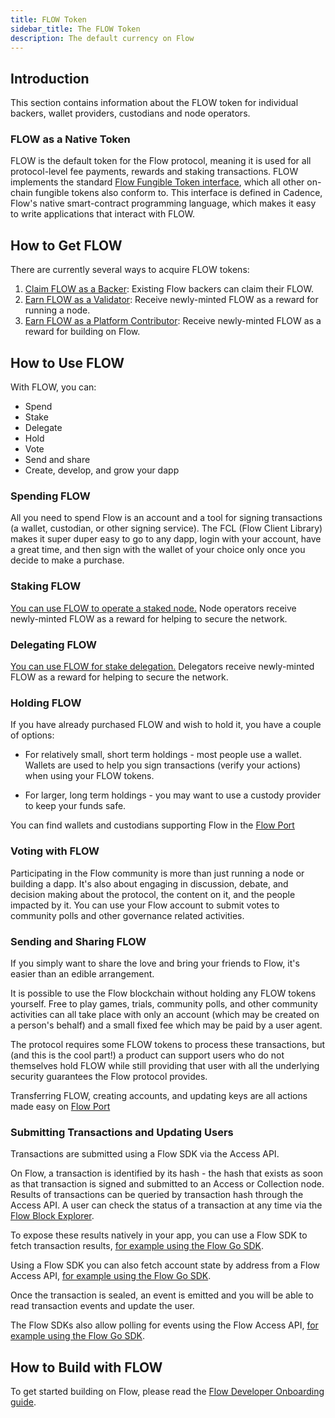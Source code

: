 ```yaml
---
title: FLOW Token
sidebar_title: The FLOW Token
description: The default currency on Flow
---
```


## Introduction

This section contains information about the FLOW token for individual backers,
wallet providers, custodians and node operators.

### FLOW as a Native Token

FLOW is the default token for the Flow protocol, meaning it is used for all protocol-level fee payments,
rewards and staking transactions. FLOW implements the standard [Flow Fungible Token interface](https://github.com/onflow/flow-ft),
which all other on-chain fungible tokens also conform to. This interface is defined in Cadence,
Flow's native smart-contract programming language, which makes it easy to write applications that
interact with FLOW.

## How to Get FLOW

There are currently several ways to acquire FLOW tokens:

1. [Claim FLOW as a Backer](./delivery): Existing Flow backers can claim their FLOW.
1. [Earn FLOW as a Validator](/staking/technical-overview): Receive newly-minted FLOW as a reward for running a node.
1. [Earn FLOW as a Platform Contributor](./earn): Receive newly-minted FLOW as a reward for building on Flow.

## How to Use FLOW

With FLOW, you can:

- Spend
- Stake
- Delegate
- Hold
- Vote
- Send and share
- Create, develop, and grow your dapp

### Spending FLOW

All you need to spend Flow is an account and a tool for signing transactions
(a wallet, custodian, or other signing service).
The FCL (Flow Client Library) makes it super duper easy to go to any dapp,
login with your account, have a great time,
and then sign with the wallet of your choice only once you decide to make a purchase.

### Staking FLOW

[You can use FLOW to operate a staked node.](/staking) Node operators receive newly-minted FLOW
as a reward for helping to secure the network.

### Delegating FLOW

[You can use FLOW for stake delegation.](/staking) Delegators receive newly-minted FLOW
as a reward for helping to secure the network.

### Holding FLOW

If you have already purchased FLOW and wish to hold it, you have a couple of options:

- For relatively small, short term holdings - most people use a wallet.
  Wallets are used to help you sign transactions (verify your actions) when using your FLOW tokens.

- For larger, long term holdings - you may want to use a custody provider to keep your funds safe.

You can find wallets and custodians supporting Flow in the [Flow Port](https://port.onflow.org/)

### Voting with FLOW

Participating in the Flow community is more than just running a node or building a dapp.
It's also about engaging in discussion, debate, and decision making about the protocol,
the content on it, and the people impacted by it.
You can use your Flow account to submit votes to community polls and other governance related activities.

### Sending and Sharing FLOW

If you simply want to share the love and bring your friends to Flow, it's easier than an edible arrangement.

It is possible to use the Flow blockchain without holding any FLOW tokens yourself.
Free to play games, trials, community polls,
and other community activities can all take place with only an account
(which may be created on a person's behalf)
and a small fixed fee which may be paid by a user agent.

The protocol requires some FLOW tokens to process these transactions,
but (and this is the cool part!) a product can support users who do not themselves hold FLOW
while still providing that user with all the underlying security guarantees the Flow protocol provides.

Transferring FLOW, creating accounts, and updating keys are all actions made easy on [Flow Port](https://port.onflow.org/)

### Submitting Transactions and Updating Users

Transactions are submitted using a Flow SDK via the Access API.

On Flow, a transaction is identified by its hash - the hash that exists as soon as that transaction is signed and submitted to an Access or Collection node.
Results of transactions can be queried by transaction hash through the Access API.
A user can check the status of a transaction at any time via the [Flow Block Explorer](https://flow.bigdipper.live/).

To expose these results natively in your app, you can use a Flow SDK to fetch transaction results,
[for example using the Flow Go SDK](https://github.com/onflow/flow-go-sdk#querying-transaction-results).

Using a Flow SDK you can also fetch account state by address from a Flow Access API,
[for example using the Flow Go SDK](https://github.com/onflow/flow-go-sdk#querying-accounts).

Once the transaction is sealed, an event is emitted and you will be able to read transaction events and update the user.

The Flow SDKs also allow polling for events using the Flow Access API,
[for example using the Flow Go SDK](https://github.com/onflow/flow-go-sdk#querying-events).

## How to Build with FLOW

To get started building on Flow, please read the [Flow Developer Onboarding guide](/dapp-development/).
